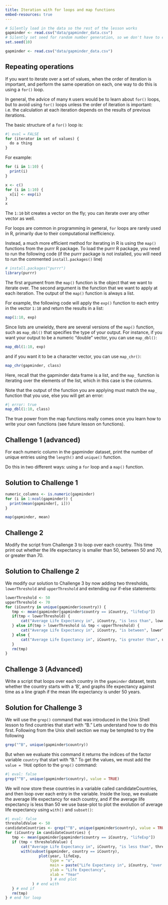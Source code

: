 ```yaml
---
title: Iteration with for loops and map functions
embed-resources: true
---
```


```r
# Silently load in the data so the rest of the lesson works
gapminder <- read.csv("data/gapminder_data.csv")
# Silently set seed for random number generation, so we don't have to explain it
set.seed(10)
```


```r
gapminder <- read.csv("data/gapminder_data.csv")
```

## Repeating operations

If you want to iterate over a set of values, when the order of iteration is important, and perform the
same operation on each, one way to do this is using a `for()` loop.

In general, the advice of many `R` users would be to learn about
`for()` loops, but to avoid using `for()` loops unless the order of iteration is
important: i.e. the calculation at each iteration depends on the results of
previous iterations. 

The basic structure of a `for()` loop is:

```r
#| eval = FALSE
for (iterator in set of values) {
  do a thing
}
```

For example:

```r
for (i in 1:10) {
  print(i)
}
```


```r
x <- c()
for (i in 1:10) {
  x[i] <- exp(i)
}
x
```

The `1:10` bit creates a vector on the fly; you can iterate over any other vector as well.




<!-- We can use a `for()` loop nested within another `for()` loop to iterate over two things at -->
<!-- once. -->

<!-- ```{r} -->
<!-- for (i in 1:5) { -->
<!--   for (j in c('a', 'b', 'c', 'd', 'e')) { -->
<!--     print(paste(i,j)) -->
<!--   } -->
<!-- } -->
<!-- ``` -->

<!-- We notice in the output that when the first index (`i`) is set to 1, the second -->
<!-- index (`j`) iterates through its full set of indices. Once the indices of `j` -->
<!-- have been iterated through, then `i` is incremented. This process continues -->
<!-- until the last index has been used for each `for()` loop. -->

<!-- Rather than printing the results, we could write the loop output to a new object. -->

<!-- ```{r} -->
<!-- output_vector <- c() -->
<!-- for (i in 1:5) { -->
<!--   for (j in c('a', 'b', 'c', 'd', 'e')) { -->
<!--     temp_output <- paste(i, j) -->
<!--     output_vector <- c(output_vector, temp_output) -->
<!--   } -->
<!-- } -->
<!-- output_vector -->
<!-- ``` -->

<!-- This approach can be useful, but 'growing your results' (building -->
<!-- the result object incrementally) is computationally inefficient, so avoid -->
<!-- it when you are iterating through a lot of values. -->

<!-- ::: {.callout-tip} -->
<!-- ## Tip: don't grow your results -->

<!-- One of the biggest things that trips up novices and -->
<!-- experienced R users alike, is building a results object -->
<!-- (vector, list, matrix, data frame) as your for loop progresses. -->
<!-- Computers are very bad at handling this, so your calculations -->
<!-- can very quickly slow to a crawl. It's much better to define -->
<!-- an empty results object before hand of appropriate dimensions, rather -->
<!-- than initializing an empty object without dimensions. -->
<!-- So if you know the end result will be stored in a matrix like above, -->
<!-- create an empty matrix with 5 row and 5 columns, then at each iteration -->
<!-- store the results in the appropriate location. -->
<!-- ::: -->




<!-- A better way is to define your (empty) output object before filling in the values. -->
<!-- For this example, it looks more involved, but is still more efficient. -->

<!-- ```{r} -->
<!-- output_matrix <- matrix(nrow = 5, ncol = 5) -->
<!-- j_vector <- c('a', 'b', 'c', 'd', 'e') -->
<!-- for (i in 1:5) { -->
<!--   for (j in 1:5) { -->
<!--     temp_j_value <- j_vector[j] -->
<!--     temp_output <- paste(i, temp_j_value) -->
<!--     output_matrix[i, j] <- temp_output -->
<!--   } -->
<!-- } -->
<!-- output_vector2 <- as.vector(output_matrix) -->
<!-- output_vector2 -->
<!-- ``` -->


<!-- ::: {.callout-tip} -->

<!-- ## Tip: While loops -->
<!-- Sometimes you will find yourself needing to repeat an operation as long as a certain -->
<!-- condition is met. You can do this with a `while()` loop. -->

<!-- ```{r} -->
<!-- #| eval: false -->
<!-- while(this condition is true){ -->
<!--  do a thing -->
<!-- } -->
<!-- ``` -->

<!-- R will interpret a condition being met as "TRUE". -->
<!-- As an example, here's a while loop -->
<!-- that generates random numbers from a uniform distribution (the `runif()` function) -->
<!-- between 0 and 1 until it gets one that's less than 0.1. -->

<!-- ```{r} -->
<!-- z <- 1 -->
<!-- while(z > 0.1){ -->
<!--  z <- runif(1) -->
<!--  cat(z, "\n") -->
<!-- } -->
<!-- ``` -->

<!-- while()` loops will not always be appropriate. You have to be particularly careful -->
<!-- that you don't end up stuck in an infinite loop because your condition is always met and hence the while statement never terminates. -->
<!-- ::: -->

For loops are common in programming in general, `for` loops are rarely used in R, primarily due to their computational inefficiency.



Instead, a much more efficient method for iterating in R is using the `map()` functions from the purrr R package. To load the purrr R package, you need to run the following code (if the purrr package is not installed, you will need to run the commented `install.packages()` line)

```r
# install.packages("purrr")
library(purrr)
```


The first argument from the `map()` function is the object that we want to iterate over. The second argument is the function that we want to apply at each iteration. The output of the `map()` function is always a list.

For example, the following code will apply the `exp()` function to each entry in the vector `1:10` and return the results in a list:

```r
map(1:10, exp)
```

Since lists are unwieldy, there are several versions of the `map()` function, such as `map_dbl()` that specifies the type of your output. For instance, if you want your output to be a numeric "double" vector, you can use `map_dbl()`:

```r
map_dbl(1:10, exp)
```

and if you want it to be a character vector, you can use `map_chr()`:

```r
map_chr(gapminder, class)
```

Here, recall that the gapminder data frame is a list, and the `map_` function is iterating over the elements of the list, which in this case is the columns.

Note that the output of the function you are applying must match the `map_` function that you use, else you will get an error:

```r
#| error: true
map_dbl(1:10, class)
```

The true power from the map functions really comes once you learn how to write your own functions (see future lesson on functions).


::: {.callout}
## Challenge 1 (advanced)

For each numeric column in the gapminder dataset, print the number of unique entries using the `length()` and `unique()` function. 

Do this in two different ways: using a `for` loop and a `map()` function.


::: {.callout collapse=true}
## Solution to Challenge 1

```r
numeric_columns <- is.numeric(gapminder)
for (i in 1:ncol(gapminder)) {
  print(mean(gapminder[, i]))
}
```
```r
map(gapminder, mean)
```

:::
:::

::: {.callout}
## Challenge 2

Modify the script from Challenge 3 to loop over each
country. This time print out whether the life expectancy is
smaller than 50, between 50 and 70, or greater than 70.

::: {.callout collapse=true}
## Solution to Challenge 2

We modify our solution to Challenge 3 by now adding two thresholds, `lowerThreshold` and `upperThreshold` and extending our if-else statements:
```r
lowerThreshold <- 50
upperThreshold <- 70
for (iCountry in unique(gapminder$country)) {
   tmp <- mean(gapminder[gapminder$country == iCountry, "lifeExp"])
   if(tmp < lowerThreshold) {
       cat("Average Life Expectancy in", iCountry, "is less than", lowerThreshold, "\n")
   } else if(tmp > lowerThreshold && tmp < upperThreshold) {
       cat("Average Life Expectancy in", iCountry, "is between", lowerThreshold, "and", upperThreshold, "\n")
   } else {
       cat("Average Life Expectancy in", iCountry, "is greater than", upperThreshold, "\n")
   }
   rm(tmp)
}
```
:::
:::

::: {.callout}
## Challenge 3 (Advanced)

Write a script that loops over each country in the `gapminder` dataset,
tests whether the country starts with a 'B', and graphs life expectancy
against time as a line graph if the mean life expectancy is under 50 years.

::: {.callout collapse=true}
## Solution for Challenge 3

We will use the `grep()` command that was introduced in the Unix Shell lesson to find countries that start with "B."
Lets understand how to do this first.
Following from the Unix shell section we may be tempted to try the following

```r
grep("^B", unique(gapminder$country))
```

But when we evaluate this command it returns the indices of the factor variable `country` that start with "B."
To get the values, we must add the `value = TRUE` option to the `grep()` command:

```r
#| eval: false
grep("^B", unique(gapminder$country), value = TRUE)
```

We will now store these countries in a variable called candidateCountries, and then loop over each entry in the variable.
Inside the loop, we evaluate the average life expectancy for each country, and if the average life expectancy is less than 50 we use base-plot to plot the evolution of average life expectancy using `with()` and `subset()`:

```r
#| eval: false
thresholdValue <- 50
candidateCountries <- grep("^B", unique(gapminder$country), value = TRUE)
for (iCountry in candidateCountries) {
   tmp <- mean(gapminder[gapminder$country == iCountry, "lifeExp"])
   if (tmp < thresholdValue) {
       cat("Average Life Expectancy in", iCountry, "is less than", thresholdValue, "plotting life expectancy graph... \n")
       with(subset(gapminder, country == iCountry),
               plot(year, lifeExp,
                    type = "o",
                    main = paste("Life Expectancy in", iCountry, "over time"),
                    ylab = "Life Expectancy",
                    xlab = "Year"
                    ) # end plot
            ) # end with
   } # end if
   rm(tmp)
} # end for loop
```
:::
:::
